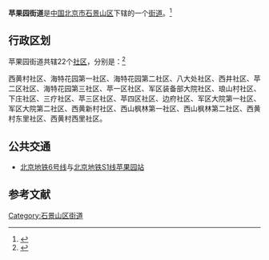 {{中国乡级行政区
|景观照片文件名 = Apple Garden No. Six (20211219132924).jpg
|景观照片描述 = [[北京地铁6号线|北京地铁6号线]][[杨庄站|杨庄站]][[上盖开发|上盖项目]]远洋·春秋里
|汉语拼音 = 
|其他语言 = 
|其他语言名称 = 
|旧称 = 
|地名出处 = 
|位置图文件名 = 
|位置图描述 = 
|自定义图片= 
|建置时间 = 
|政府驻地 = 
|毗邻 = 
|总面积 = 
|总人口 = 
|总人口年份 = 
|户籍人口 = 
|户籍人口年份 = 
|常住人口 = 
|常住人口年份 = 
|人口密度 = 
|GDP = 
|GDP年份 = 
|邮政编码 = 100041
|电话区号 = 10
|官方网站 = 
|网站名称 = 
|11/01/07/005/000
}}
'''苹果园街道'''是[[中华人民共和国|中国]][[北京市|北京市]][[石景山区|石景山区]]下辖的一个[[街道办事处|街道]]。<ref>{{PRC admin/ref sgc|{{PRC admin/parent|11/01/07/005/000}}}}</ref>

== 行政区划 ==

苹果园街道共辖22个[[社区|社区]]，分别是：<ref>{{PRC admin/ref sgc|11/01/07/005/000}}</ref>

西黄村社区、海特花园第一社区、海特花园第二社区、八大处社区、西井社区、苹二区社区、海特花园第三社区、苹一区社区、军区装备部大院社区、琅山村社区、下庄社区、三疗社区、苹三区社区、苹四区社区、边府社区、军区大院第一社区、军区大院第二社区、西黄新村社区、西山枫林第一社区、西山枫林第二社区、西黄村东里社区、西黄村西里社区。
==公共交通==
*[[北京地铁6号线|北京地铁6号线]]与[[北京地铁S1线|北京地铁S1线]][[苹果园站|苹果园站]]

== 参考文献 ==
{{Reflist}}

{{石景山区行政区划}}

[[Category:石景山区街道|Category:石景山区街道]]

{{北京行政区划小作品}}